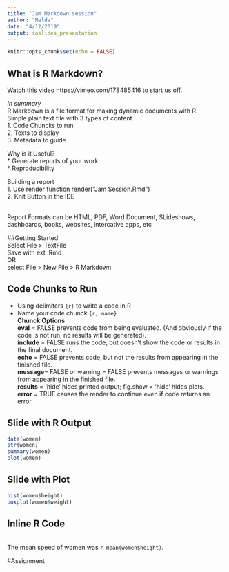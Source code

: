 ```yaml
---
title: "Jam Markdown session"
author: "Nelda"
date: "4/12/2019"
output: ioslides_presentation
---
```


```r
knitr::opts_chunk$set(echo = FALSE)
```

## What is R Markdown?
Watch this video https://vimeo.com/178485416 to start us off.<br>


_In summary_<br>
R Markdown is a file format for making dynamic documents with R.<br> Simple plain text file with 3 types of content <br>
1. Code Chuncks to run<br>
2. Texts to display<br>
3. Metadata to guide
<br>

Why is it Useful?<br>
* Generate reports of your work<br>
* Reproducibility
<br>

Building a report<br>
1. Use render function render("Jam Session.Rmd")<br>
2. Knit Button in the IDE<br>
<br>

Report Formats can be HTML, PDF, Word Document, SLideshows, dashboards, books, websites, intercative apps, etc <br>

##Getting Started<br>
Select File > TextFile<br>
Save with ext .Rmd<br>
OR<br>
select File > New File > R Markdown 

## Code Chunks to Run
- Using delimiters ```{r} ``` to write a code in R<br>
- Name your code chunck ```{r, name}```<br>
__Chunck Options__<br>
__eval__ = FALSE prevents code from being evaluated. (And obviously if the code is not run, no results will be generated). <br>
__include__ = FALSE runs the code, but doesn’t show the code or results in the final document. <br>
__echo__ = FALSE prevents code, but not the results from appearing in the finished file. <br>
__message__= FALSE or warning = FALSE prevents messages or warnings from appearing in the finished file.<br>
__results__ = 'hide' hides printed output; fig.show = 'hide' hides plots.<br>
__error__ = TRUE causes the render to continue even if code returns an error. <br>


## Slide with R Output

```r
data(women)
str(women)
summary(women)
plot(women)
```

## Slide with Plot

```r
hist(women$height)
boxplot(women$weight)
```
## Inline R Code
<br>
The mean speed of women was `r mean(women$height)`.
<br>

#Assignment
